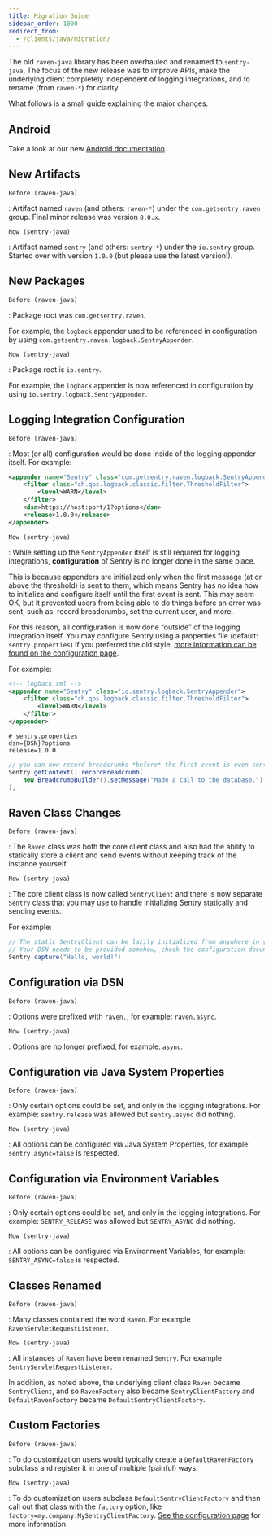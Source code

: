 ```yaml
---
title: Migration Guide
sidebar_order: 1000
redirect_from:
  - /clients/java/migration/
---
```


The old `raven-java` library has been overhauled and renamed to `sentry-java`. The focus of the new release was to improve APIs, make the underlying client completely independent of logging integrations, and to rename (from `raven-*`) for clarity.

What follows is a small guide explaining the major changes.

## Android

Take a look at our new [ Android documentation](/platforms/android/).

## New Artifacts

`Before (raven-java)`

: Artifact named `raven` (and others: `raven-*`) under the `com.getsentry.raven` group. Final minor release was version `8.0.x`.

`Now (sentry-java)`

: Artifact named `sentry` (and others: `sentry-*`) under the `io.sentry` group. Started over with version `1.0.0` (but please use the latest version!).

## New Packages

`Before (raven-java)`

: Package root was `com.getsentry.raven`.

For example, the `logback` appender used to be referenced in configuration by using `com.getsentry.raven.logback.SentryAppender`.

`Now (sentry-java)`

: Package root is `io.sentry`.

For example, the `logback` appender is now referenced in configuration by using `io.sentry.logback.SentryAppender`.

## Logging Integration Configuration

`Before (raven-java)`

: Most (or all) configuration would be done inside of the logging appender itself. For example:

```xml
<appender name="Sentry" class="com.getsentry.raven.logback.SentryAppender">
    <filter class="ch.qos.logback.classic.filter.ThresholdFilter">
        <level>WARN</level>
    </filter>
    <dsn>https://host:port/1?options</dsn>
    <release>1.0.0</release>
</appender>
```

`Now (sentry-java)`

: While setting up the `SentryAppender` itself is still required for logging integrations, **configuration** of Sentry is no longer done in the same place.

This is because appenders are initialized only when the first message (at or above the threshold) is sent to them, which means Sentry has no idea how to initialize and configure itself until the first event is sent. This may seem OK, but it prevented users from being able to do things before an error was sent, such as: record breadcrumbs, set the current user, and more.

For this reason, all configuration is now done “outside” of the logging integration itself. You may configure Sentry using a properties file (default: `sentry.properties`) if you preferred the old style, [more information can be found on the configuration page](/platforms/java/configuration/options/#configuration-methods).

For example:

```xml
<!-- logback.xml -->
<appender name="Sentry" class="io.sentry.logback.SentryAppender">
    <filter class="ch.qos.logback.classic.filter.ThresholdFilter">
        <level>WARN</level>
    </filter>
</appender>
```

```properties
# sentry.properties
dsn={DSN}?options
release=1.0.0
```

```java
// you can now record breadcrumbs *before* the first event is even sent
Sentry.getContext().recordBreadcrumb(
    new BreadcrumbBuilder().setMessage("Made a call to the database.").build()
);
```

## Raven Class Changes

`Before (raven-java)`

: The `Raven` class was both the core client class and also had the ability to statically store a client and send events without keeping track of the instance yourself.

`Now (sentry-java)`

: The core client class is now called `SentryClient` and there is now separate `Sentry` class that you may use to handle initializing Sentry statically and sending events.

For example:

```java
// The static SentryClient can be lazily initialized from anywhere in your application.
// Your DSN needs to be provided somehow, check the configuration documentation!
Sentry.capture("Hello, world!")
```

## Configuration via DSN

`Before (raven-java)`

: Options were prefixed with `raven.`, for example: `raven.async`.

`Now (sentry-java)`

: Options are no longer prefixed, for example: `async`.

## Configuration via Java System Properties

`Before (raven-java)`

: Only certain options could be set, and only in the logging integrations. For example: `sentry.release` was allowed but `sentry.async` did nothing.

`Now (sentry-java)`

: All options can be configured via Java System Properties, for example: `sentry.async=false` is respected.

## Configuration via Environment Variables

`Before (raven-java)`

: Only certain options could be set, and only in the logging integrations. For example: `SENTRY_RELEASE` was allowed but `SENTRY_ASYNC` did nothing.

`Now (sentry-java)`

: All options can be configured via Environment Variables, for example: `SENTRY_ASYNC=false` is respected.

## Classes Renamed

`Before (raven-java)`

: Many classes contained the word `Raven`. For example `RavenServletRequestListener`.

`Now (sentry-java)`

: All instances of `Raven` have been renamed `Sentry`. For example `SentryServletRequestListener`.

In addition, as noted above, the underlying client class `Raven` became `SentryClient`, and so `RavenFactory` also became `SentryClientFactory` and `DefaultRavenFactory` became `DefaultSentryClientFactory`.

## Custom Factories

`Before (raven-java)`

: To do customization users would typically create a `DefaultRavenFactory` subclass and register it in one of multiple (painful) ways.

`Now (sentry-java)`

: To do customization users subclass `DefaultSentryClientFactory` and then call out that class with the `factory` option, like `factory=my.company.MySentryClientFactory`. [See the configuration page](/platforms/java/configuration/options/#custom-functionality) for more information.
